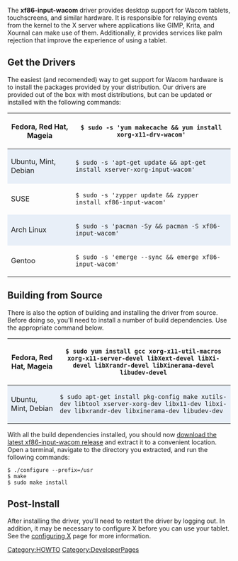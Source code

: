 The '''xf86-input-wacom''' driver provides desktop support for Wacom tablets, touchscreens, and similar hardware. It is responsible for relaying events from the kernel to the X server where applications like GIMP, Krita, and Xournal can make use of them. Additionally, it provides services like palm rejection that improve the experience of using a tablet.

== Get the Drivers ==
The easiest (and recomended) way to get support for Wacom hardware is to install the packages provided by your distribution. Our drivers are provided out of the box with most distributions, but can be updated or installed with the following commands:

{|
|-
! Fedora, Red Hat, Mageia
| <code>$ sudo -s 'yum makecache && yum install xorg-x11-drv-wacom'</code>
|- 
! style="background:#E8EFF8" | Ubuntu, Mint, Debian
| style="background:#E8EFF8" | <code>$ sudo -s 'apt-get update && apt-get install xserver-xorg-input-wacom'</code>
|-
! SUSE
| <code>$ sudo -s 'zypper update && zypper install xf86-input-wacom'</code>
|-
! style="background:#E8EFF8" | Arch Linux
| style="background:#E8EFF8" | <code>$ sudo -s 'pacman -Sy && pacman -S xf86-input-wacom'</code>
|-
! Gentoo
| <code>$ sudo -s 'emerge --sync && emerge xf86-input-wacom'</code>
|}

== Building from Source ==
There is also the option of building and installing the driver from source. Before doing so, you'll need to install a number of build dependencies. Use the appropriate command below.
{{Tip|text=Developers cloning from git will want to also install the 'git', 'automake', and 'autoconf' packages.}}
{|
|-
! Fedora, Red Hat, Mageia
| <code>$ sudo yum install gcc xorg-x11-util-macros xorg-x11-server-devel libXext-devel libXi-devel libXrandr-devel libXinerama-devel libudev-devel</code>
|- 
! style="background:#E8EFF8" | Ubuntu, Mint, Debian
| style="background:#E8EFF8" | <code>$ sudo apt-get install pkg-config make xutils-dev libtool xserver-xorg-dev libx11-dev libxi-dev libxrandr-dev libxinerama-dev libudev-dev</code>
|}

With all the build dependencies installed, you should now [https://sourceforge.net/projects/linuxwacom/files/latest/download download the latest xf86-input-wacom release] and extract it to a convenient location. Open a terminal, navigate to the directory you extracted, and run the following commands:
{{Tip|text=Developers also have the option of building from git by running <code>git clone git://git.code.sf.net/p/linuxwacom/xf86-input-wacom</code>. After checking out, you should run <code>./automake.sh</code> to create the configure script and then run the commands found to the left to configure, build, and install.}}
<pre>
$ ./configure --prefix=/usr
$ make
$ sudo make install
</pre>

== Post-Install ==
After installing the driver, you'll need to restart the driver by logging out. In addition, it may be necessary to configure X before you can use your tablet. See the [[configuring X]] page for more information.

[[Category:HOWTO]]
[[Category:DeveloperPages]]